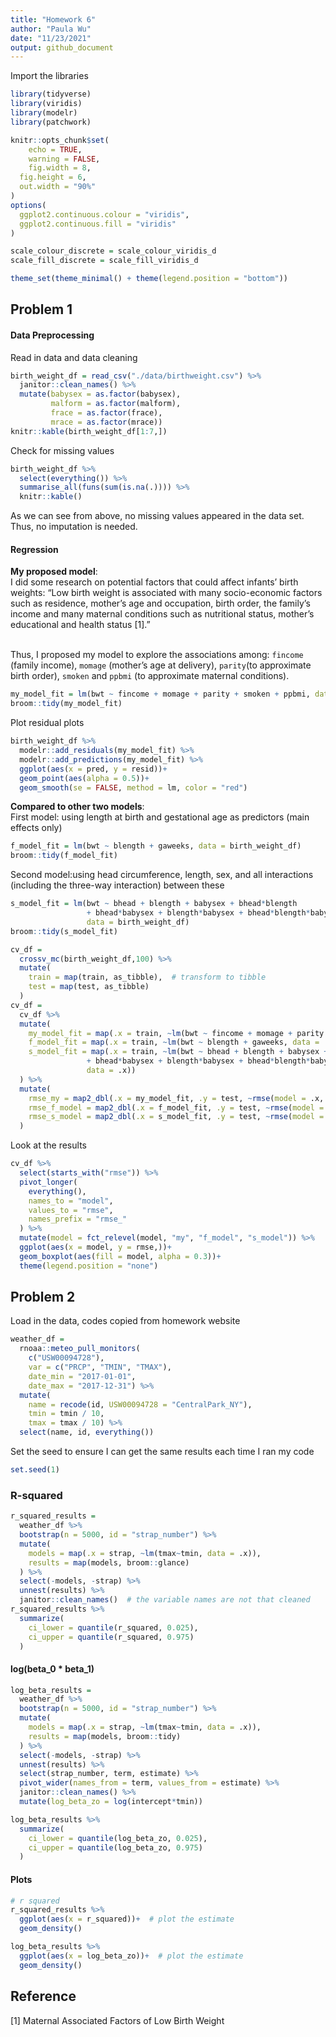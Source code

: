 ```yaml
---
title: "Homework 6"
author: "Paula Wu"
date: "11/23/2021"
output: github_document
---
```

Import the libraries
```r
library(tidyverse)
library(viridis)
library(modelr)
library(patchwork)
```

```r
knitr::opts_chunk$set(
	echo = TRUE,
	warning = FALSE,
	fig.width = 8, 
  fig.height = 6,
  out.width = "90%"
)
options(
  ggplot2.continuous.colour = "viridis",
  ggplot2.continuous.fill = "viridis"
)

scale_colour_discrete = scale_colour_viridis_d
scale_fill_discrete = scale_fill_viridis_d

theme_set(theme_minimal() + theme(legend.position = "bottom"))
```

## Problem 1
#### Data Preprocessing
Read in data and data cleaning
```r
birth_weight_df = read_csv("./data/birthweight.csv") %>% 
  janitor::clean_names() %>% 
  mutate(babysex = as.factor(babysex),
         malform = as.factor(malform),
         frace = as.factor(frace),
         mrace = as.factor(mrace))
knitr::kable(birth_weight_df[1:7,])
```

Check for missing values
```r
birth_weight_df %>% 
  select(everything()) %>%  
  summarise_all(funs(sum(is.na(.)))) %>% 
  knitr::kable()
```
As we can see from above, no missing values appeared in the data set. Thus, no imputation is needed. <br>

#### Regression
**My proposed model**:<br>
I did some research on potential factors that could affect infants' birth weights: "Low birth weight is associated with many socio-economic factors such as residence, mother's age and occupation, birth order, the family's income and many maternal conditions such as nutritional status, mother's educational and health status [1]." <br><br>

Thus, I proposed my model to explore the associations among: `fincome` (family income), `momage` (mother's age at delivery), `parity`(to approximate birth order), `smoken` and `ppbmi` (to approximate maternal conditions).
```r
my_model_fit = lm(bwt ~ fincome + momage + parity + smoken + ppbmi, data = birth_weight_df)
broom::tidy(my_model_fit)
```
Plot residual plots
```r
birth_weight_df %>% 
  modelr::add_residuals(my_model_fit) %>%
  modelr::add_predictions(my_model_fit) %>% 
  ggplot(aes(x = pred, y = resid))+
  geom_point(aes(alpha = 0.5))+
  geom_smooth(se = FALSE, method = lm, color = "red")
```
**Compared to other two models**:<br>
First model: using length at birth and gestational age as predictors (main effects only)
```r
f_model_fit = lm(bwt ~ blength + gaweeks, data = birth_weight_df) 
broom::tidy(f_model_fit)
```

Second model:using head circumference, length, sex, and all interactions (including the three-way interaction) between these
```r
s_model_fit = lm(bwt ~ bhead + blength + babysex + bhead*blength 
                 + bhead*babysex + blength*babysex + bhead*blength*babysex, 
                 data = birth_weight_df)
broom::tidy(s_model_fit)
```

```r
cv_df = 
  crossv_mc(birth_weight_df,100) %>% 
  mutate(
    train = map(train, as_tibble),  # transform to tibble
    test = map(test, as_tibble)
  )
cv_df = 
  cv_df %>% 
  mutate(
    my_model_fit = map(.x = train, ~lm(bwt ~ fincome + momage + parity + smoken + ppbmi, data = .x)),
    f_model_fit = map(.x = train, ~lm(bwt ~ blength + gaweeks, data = .x) ),
    s_model_fit = map(.x = train, ~lm(bwt ~ bhead + blength + babysex + bhead*blength 
                 + bhead*babysex + blength*babysex + bhead*blength*babysex, 
                 data = .x))
  ) %>% 
  mutate(
    rmse_my = map2_dbl(.x = my_model_fit, .y = test, ~rmse(model = .x, data = .y)),
    rmse_f_model = map2_dbl(.x = f_model_fit, .y = test, ~rmse(model = .x, data = .y)),
    rmse_s_model = map2_dbl(.x = s_model_fit, .y = test, ~rmse(model = .x, data = .y))
  )
```

Look at the results
```r
cv_df %>% 
  select(starts_with("rmse")) %>% 
  pivot_longer(
    everything(),
    names_to = "model",
    values_to = "rmse",
    names_prefix = "rmse_"
  ) %>% 
  mutate(model = fct_relevel(model, "my", "f_model", "s_model")) %>% 
  ggplot(aes(x = model, y = rmse,))+
  geom_boxplot(aes(fill = model, alpha = 0.3))+
  theme(legend.position = "none")
```





## Problem 2
Load in the data, codes copied from homework website
```r
weather_df = 
  rnoaa::meteo_pull_monitors(
    c("USW00094728"),
    var = c("PRCP", "TMIN", "TMAX"), 
    date_min = "2017-01-01",
    date_max = "2017-12-31") %>%
  mutate(
    name = recode(id, USW00094728 = "CentralPark_NY"),
    tmin = tmin / 10,
    tmax = tmax / 10) %>%
  select(name, id, everything())
```
Set the seed to ensure I can get the same results each time I ran my code
```r
set.seed(1) 
```

### R-squared
```r
r_squared_results = 
  weather_df %>% 
  bootstrap(n = 5000, id = "strap_number") %>% 
  mutate(
    models = map(.x = strap, ~lm(tmax~tmin, data = .x)),
    results = map(models, broom::glance)
  ) %>% 
  select(-models, -strap) %>% 
  unnest(results) %>% 
  janitor::clean_names()  # the variable names are not that cleaned
r_squared_results %>% 
  summarize(
    ci_lower = quantile(r_squared, 0.025),
    ci_upper = quantile(r_squared, 0.975)
  )
```
#### log(beta_0 * beta_1)
```r
log_beta_results = 
  weather_df %>% 
  bootstrap(n = 5000, id = "strap_number") %>% 
  mutate(
    models = map(.x = strap, ~lm(tmax~tmin, data = .x)),
    results = map(models, broom::tidy)
  ) %>% 
  select(-models, -strap) %>% 
  unnest(results) %>% 
  select(strap_number, term, estimate) %>% 
  pivot_wider(names_from = term, values_from = estimate) %>% 
  janitor::clean_names() %>% 
  mutate(log_beta_zo = log(intercept*tmin))

log_beta_results %>% 
  summarize(
    ci_lower = quantile(log_beta_zo, 0.025),
    ci_upper = quantile(log_beta_zo, 0.975)
  )
```
#### Plots
```r
# r squared
r_squared_results %>% 
  ggplot(aes(x = r_squared))+  # plot the estimate
  geom_density()
```
```r
log_beta_results %>% 
  ggplot(aes(x = log_beta_zo))+  # plot the estimate
  geom_density() 
```




## Reference
[1] Maternal Associated Factors of Low Birth Weight

